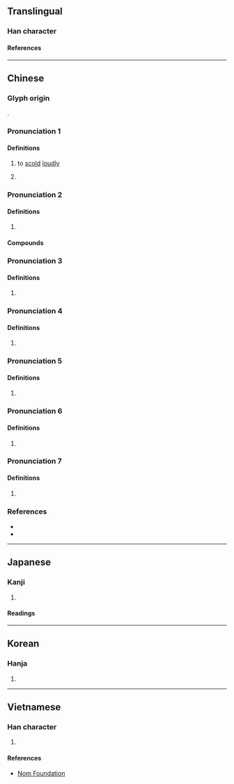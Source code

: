 {{also|唉}}
{{character info}}
==Translingual==

===Han character===
{{Han char|rn=76|rad=欠|as=07|sn=11|four=27482|canj=IKNO|ids=⿰矣欠}}

====References====
{{Han ref|kx=0568.070|dkj=16090|dj=0956.190|hdz=32140.110|uh=6B38}}

----

==Chinese==
{{zh-forms|alt=誒-interjection:ê/ei series,呃:Min Nan,吓:Min Nan}}

===Glyph origin===
{{Han etym}}
{{Han compound|矣|欠|c1=p|c2=s|t2=breath|ls=psc}}.

===Pronunciation 1===
{{zh-pron
|m=āi
|c=oi1
|mc=1+2
|oc=1
|cat=v,interj
}}
{{attn|nan|i/ò}}

====Definitions====
{{zh-hanzi}}

# {{zh-hg}} to [[scold]] [[loudly]]
# {{zh-alt-form|唉|{{n-g|interjection of agreement or sigh}}}}

===Pronunciation 2===
{{zh-pron
|m=ǎi
|c=aai2,ai2,oi2
|cat=
}}

====Definitions====
{{zh-hanzi}}

# {{zh-only|欸乃|{{n-g|an onomatopoeia}}}}

====Compounds====
{{zh-der|欸乃|欸乃曲}}

===Pronunciation 3===
{{zh-pron
|m=ê̄,ēi
|cat=interj
}}

====Definitions====
{{zh-hanzi}}

# {{n-g|An interjection calling attention.}}
#: {{zh-x|欸{Ê̄}，我 告訴{su} 你 一.個{gè} 秘密。|'''Hey''', let me tell you a secret.}}

===Pronunciation 4===
{{zh-pron
|m=ế,éi
|mn=tw:--eh
|cat=interj
}}

====Definitions====
{{zh-hanzi}}

# {{n-g|An interjection expressing surprise.}}
#: {{zh-x|欸{Ế}，他 怎麼 走 了！|'''Why''', he's gone!}}

===Pronunciation 5===
{{zh-pron
|m=ê̌,ěi
|cat=interj
}}

====Definitions====
{{zh-hanzi}}

# {{n-g|An interjection expressing disapproval.}}
#: {{zh-x|欸{Ê̌}，話 可 不能 這麼 說！|'''Huh''', you can't say that!}}

===Pronunciation 6===
{{zh-pron
|m=ề,èi
|c=ei6,e6
|cat=interj
}}

====Definitions====
{{zh-hanzi}}

# {{n-g|An interjection expressing agreement or promise.}}
#: {{zh-x|欸{Ề}，我 明天 準時 來！|'''All right''', I'll arrive on time tomorrow!}}

===Pronunciation 7===
{{zh-pron
|m=xiè
|mc=3
|oc=2
|cat=
}}

====Definitions====
{{zh-hanzi}}

# {{zh-hg}} {{zh-alt-form|譮|tr=xiè|{{n-g|angry sound}}}}

===References===
* {{R:yue:Hanzi}}
* {{thcwd|7495}}

----

==Japanese==

===Kanji===
{{ja-kanji|grade=|rs=欠07}}

# {{rfdef|ja|sort=欠07}}

====Readings====
{{ja-readings
|on=あい, かい
|kun=なげく
}}

----

==Korean==

===Hanja===
{{ko-hanja|애}}

# {{rfdef|ko|sort=欠07}}

----

==Vietnamese==

===Han character===
{{vi-readings|rs=欠07|reading=ái}}

# {{rfdef|vi|sort=欠07}}

====References====
* [http://nomfoundation.org/common/nom_details.php?codepoint=6b38 Nom Foundation]